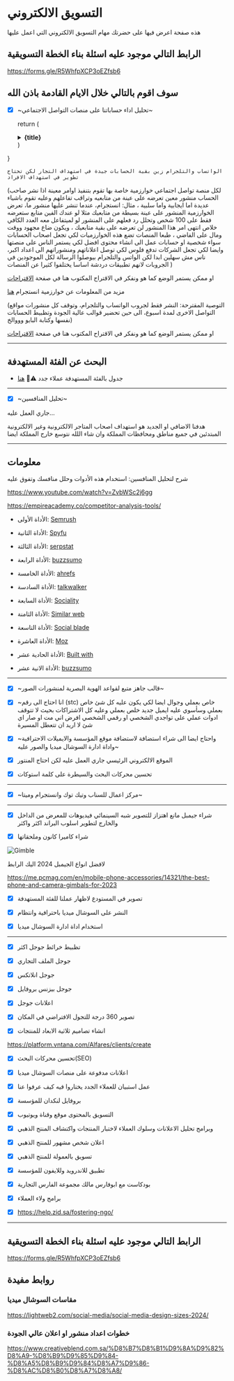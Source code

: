 # التسويق الالكتروني

هذه صفحة اعرض فيها على حضرتك مهام التسويق الالكتروني التي اعمل عليها

## الرابط التالي موجود عليه اسئلة بناء الخطة التسويقية

https://forms.gle/R5WhfpXCP3oEZfsb6


## سوف اقوم بالتالي خلال الايام القادمة باذن الله

- [x] ~تحليل اداء حساباتنا على منصات التواصل الاجتماعي~


  return (
    <details
      closed
      className="last-of-type:mb-0 rounded-lg bg-neutral-50 dark:bg-neutral-800 p-2 mt-4"
    >
      <summary>
        <strong className="text-lg">{title}</strong>
      </summary>
      <div className="nx-p-2">{children}</div>
    </details>
  )
}


<FAQBox title="ما هي نتيجة تحليل اداءنا على السوشال ميديا؟">


    الواتساب والتلجرام زين بقية الحسابات جيدة في استهداف التجار لكن تحتاج تطوير في استهداف الافراد


</FAQBox>


<FAQBox title="لماذا بقية الحسابات تحتاج الى اعادة بناء وتطوير؟">

(لكل منصة تواصل اجتماعي خوارزمية خاصة بها تقوم بتنفيذ اوامر معينة اذا نشر صاحب الحساب منشور معين تعرضه على عينة من متابعيه وتراقب تفاعلهم وعليه تقوم باشياء عديدة اما ايجابية واما سلبية ، مثال: انستجرام، عندما تنشر عليها منشور ما، تعرض الخوارزمية المنشور على عينة بسيطة من متابعيك مثلا لو عندك الفين متابع ستعرضه فقط على 100 شخص وتحلل رد فعلهم على المنشور لو لميتفاعل معه العدد الكافي خلاص انتهى امر هذا المنشور لن تعرضه على بقية متابعيك ، ويكون ضاع مجهود ووقت ومال على الفاضي ، طبعا المنصات تضع هذه الخوارزميات لكي تجعل اصحاب الحسابات سواء شخصية او حسابات عمل الى انشاء محتوى افضل لكي يستمر الناس على منصتها وايضا لكي تجعل الشركات تدفع فلوس لكي توصل اعلاناتهم ومنشوراتهم الى اعداد اكبر، ناس مش سهلين ابدا لكن الواتس والتلجرام بيوصلوا الرسالة لكل الموجودين في الجروبات لانهم تطبيقات دردشة اساسا يختلفوا كثيرا عن المنصات  )

او ممكن يستمر الوضع كما هو ونفكر في الاقتراح المكتوب هنا في صفحة [الاقتراحات](https://alfares-plan.vercel.app/ar-SA/suggestions)

مزيد من المعلومات عن خوارزمية انستجرام [هنا](https://www.ufukcorp.com/post/instagram-algorithm-secrets)



</FAQBox>


<FAQBox title="ما هي التوصية؟">

 

(التوصية المقترحة: النشر فقط لجروب الواتساب والتلجرام، وتوقف كل منشورات مواقع التواصل الاخرى لمدة اسبوع، الى حين تحضير قوالب عالية الجودة وتظبيط الحسابات نفسها وكتابة البايو وووالخ)

او ممكن يستمر الوضع كما هو ونفكر في الاقتراح المكتوب هنا في صفحة [الاقتراحات](https://alfares-plan.vercel.app/ar-SA/suggestions#حسابات-التواصل-الاجتماعي)


</FAQBox>

---


## البحث عن الفئة المستهدفة 

- جدول بالفئة المستهدفة عملاء جدد  <span >⚠️👷</span>
[هنا](/search4new-clients)




---

- [x] ~تحليل المنافسين~ 

جاري العمل عليه...

هدفنا الاضافي او الجديد هو استهداف اصحاب المتاجر الالكترونية وغير الالكترونية المبتدئين في جميع مناطق ومحافظات المملكة وان شاء اللله نتوسع خارج المملكة ايضا

---

## معلومات

شرح لتحليل المنافسين: استخدام هذه الأدوات وحلل منافسك وتفوق عليه

https://www.youtube.com/watch?v=ZvbWSc2j6gg

https://empireacademy.co/competitor-analysis-tools/

* الأداة الأولى: [Semrush](https://www.semrush.com/)

* الأداة الثانية: [Spyfu](https://www.spyfu.com/)

* الأداة الثالثة: [serpstat](https://serpstat.com/)

* الأداة الرابعة: [buzzsumo](https://buzzsumo.com/)

* الأداة  الخامسة: [ahrefs](https://ahrefs.com/)

* الأداة السادسة: [talkwalker](https://www.talkwalker.com/)

* الأداة السابعة: [Sociality](https://sociality.io/)

* الأداة الثامنة: [Similar web](https://www.similarweb.com/)

* الأداة التاسعة: [Social blade](https://socialblade.com/)

* الأداة العاشرة: [Moz](https://moz.com/domain-analysis)

* الأداة الحادية عشر: [Built with](https://builtwith.com/)

* الأداة الانية عشر: [buzzsumo](https://buzzsumo.com/)



---

- [x] ~قالب جاهز متبع لقواعد الهوية البصرية لمنشورات الصور~

* [x] ~انا احتاج الى رقم (stc) خاص بعملي وجوال ايضا لكي يكون عليه كل شئ خاص بعملي وسأسوي عليه ايميل جديد خلص بعملي وعليه كل الاشتراكات بحيث لا تتوقف ادوات عملي على تواجدي الشخصي او رقمي الشخصي افرض اني مت او صار اي شئ لا اريد ان تتعطل المسيرة

* [x] ~واحتاج ايضا الى شراء استضافة لاستضافة موقع المؤسسة والايميلات الاحترافية واداة ادارة السوشال ميديا والصور عليه~

* [x] الموقع الالكتروني الرئيسي جاري العمل عليه لكن احتاج المنتور

* [x] تحسين محركات البحث والسيطرة على كلمة استوكات

---

- [x] ~مركز اعمال للسناب وتيك توك وانستجرام وميتا~



---

- [x] شراء جيمبل مانع اهتزاز للتصوير شبه السينمائي فيديوهات للمعرض من الداخل والخارج لتطوير اسلوب البراند اكثر واكثر

- [x] شراء كاميرا كانون وملحقاتها

 
<Image src="/imgs/gimble.jpg" alt="Gimble" width={500} height={500} />

لافضل انواع الجيمبل 2024 اليك الرابط

https://me.pcmag.com/en/mobile-phone-accessories/14321/the-best-phone-and-camera-gimbals-for-2023


- [x] تصوير في المستودع لاظهار عملنا للفئة المستهدفة

- [x] النشر على السوشال ميديا باحترافية وانتظام

- [x] استخدام اداة ادارة السوشال ميديا

---

- [x] تظبيط خرائط جوجل اكثر

- [x] جوجل الملف التجاري

- [x] جوجل انلاتكس

- [x] جوجل بيزنس بروفايل

- [x] اعلانات جوجل

- [x] تصوير 360 درجة للتجول الافتراضي في المكان

- [x] انشاء تصاميم ثلاثية الابعاد للمنتجات

https://platform.vntana.com/Alfares/clients/create



- [x] تحسين محركات البحث(SEO)

- [x] اعلانات مدفوعة على منصات السوشال ميديا

- [x] عمل استبيان للعملاء الجدد يختاروا فيه كيف عرفوا عنا 

- [x] بروفايل لنكدان للمؤسسة

- [x] التسويق بالمحتوى موقع وقناة ويوتيوب 

- [x]  وبرامج تحليل الاعلانات وسلوك العملاء لاختبار المنتجات واكتشاف المنتج الذهبي

- [x] اعلان شخص مشهور للمنتج الذهبي

- [x] تسويق بالعمولة للمنتج الذهبي

- [x] تطبيق للاندرويد وللايفون للمؤسسة

* [x] بودكاست مع ابوفارس مالك مجموعة الفارس التجارية 

* [x] برامج ولاء العملاء

* [x] https://help.zid.sa/fostering-ngo/ 


---


## الرابط التالي موجود عليه اسئلة بناء الخطة التسويقية

https://forms.gle/R5WhfpXCP3oEZfsb6


## روابط مفيدة

### مقاسات السوشال ميديا

https://lightweb2.com/social-media/social-media-design-sizes-2024/

### خطوات اعداد منشور او اعلان عالي الجودة

https://www.creativeblend.com.sa/%D8%B7%D8%B1%D9%8A%D9%82%D8%A9-%D8%B9%D9%85%D9%84-%D8%A5%D8%B9%D9%84%D8%A7%D9%86-%D8%AC%D8%B0%D8%A7%D8%A8/



